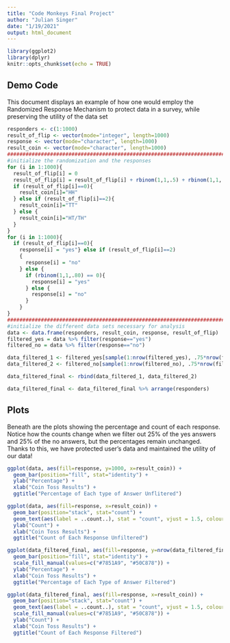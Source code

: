 ```yaml
---
title: "Code Monkeys Final Project"
author: "Julian Singer"
date: "1/19/2021"
output: html_document
---
```


```r
library(ggplot2)
library(dplyr)
knitr::opts_chunk$set(echo = TRUE)
```

## Demo Code

This document displays an example of how one would employ the Randomized Response Mechanism to protect data in a survey, while preserving the utility of the data set

```r
responders <- c(1:1000)
result_of_flip <- vector(mode="integer", length=1000)
response <- vector(mode="character", length=1000)
result_coin <- vector(mode="character", length=1000)
###########################################################################
#initialize the randomization and the responses
for (i in 1:1000){
  result_of_flip[i] = 0
  result_of_flip[i] = result_of_flip[i] + rbinom(1,1,.5) + rbinom(1,1,.5)
  if (result_of_flip[i]==0){
    result_coin[i]="HH"
  } else if (result_of_flip[i]==2){
    result_coin[i]="TT"
  } else {
    result_coin[i]="HT/TH"
  }
}
for (i in 1:1000){
  if (result_of_flip[i]==0){
    response[i] = "yes"} else if (result_of_flip[i]==2)
    {
      response[i] = "no"
    } else {
      if (rbinom(1,1,.80) == 0){
        response[i] = "yes"
      } else {
        response[i] = "no"
      }
    }
}
##############################################################################
#initialize the different data sets necessary for analysis
data <- data.frame(responders, result_coin, response, result_of_flip)
filtered_yes = data %>% filter(response=="yes")
filtered_no = data %>% filter(response=="no")

data_filtered_1 <- filtered_yes[sample(1:nrow(filtered_yes), .75*nrow(filtered_yes)),]
data_filtered_2 <- filtered_no[sample(1:nrow(filtered_no), .75*nrow(filtered_no)),]

data_filtered_final <- rbind(data_filtered_1, data_filtered_2)

data_filtered_final <- data_filtered_final %>% arrange(responders)
```

## Plots

Beneath are the plots showing the percentage and count of each response. Notice how the counts change when we filter out 25% of the yes answers and 25% of the no answers, but the percentages remain unchanged. Thanks to this, we have protected user's data and maintained the utility of our data!

```r
ggplot(data, aes(fill=response, y=1000, x=result_coin)) + 
  geom_bar(position="fill", stat="identity") +
  ylab("Percentage") +
  xlab("Coin Toss Results") +
  ggtitle("Percentage of Each type of Answer Unflitered")

ggplot(data, aes(fill=response, x=result_coin)) + 
  geom_bar(position="stack", stat="count") +
  geom_text(aes(label = ..count..), stat = "count", vjust = 1.5, colour = "white") +
  ylab("Count") +
  xlab("Coin Toss Results") +
  ggtitle("Count of Each Response Unfiltered")

ggplot(data_filtered_final, aes(fill=response, y=nrow(data_filtered_final), x=result_coin)) + 
  geom_bar(position="fill", stat="identity") +
  scale_fill_manual(values=c("#7851A9", "#50C878")) +
  ylab("Percentage") +
  xlab("Coin Toss Results") +
  ggtitle("Percentage of Each Type of Answer Filtered")

ggplot(data_filtered_final, aes(fill=response, x=result_coin)) + 
  geom_bar(position="stack", stat="count") +
  geom_text(aes(label = ..count..), stat = "count", vjust = 1.5, colour = "white") +
  scale_fill_manual(values=c("#7851A9", "#50C878")) +
  ylab("Count") +
  xlab("Coin Toss Results") +
  ggtitle("Count of Each Response Filtered")
```


